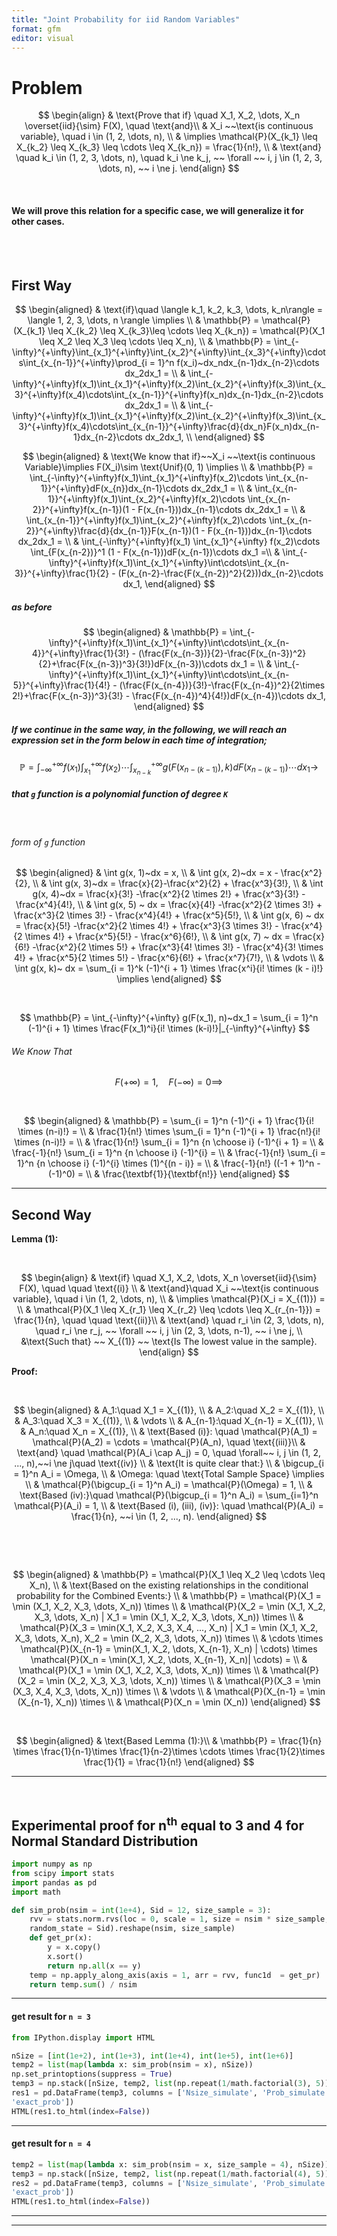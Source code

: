 ```yaml
---
title: "Joint Probability for iid Random Variables"
format: gfm
editor: visual
---
```



# Problem


$$
\begin{align}
& \text{Prove that if} \quad X_1, X_2, \dots, X_n \overset{iid}{\sim} F(X), \quad \text{and}\\
& X_i ~~\text{is continuous variable}, \quad i \in (1, 2, \dots, n), \\
& \implies \mathcal{P}(X_{k_1} \leq X_{k_2} \leq X_{k_3} \leq \cdots \leq X_{k_n}) = \frac{1}{n!}, \\
& \text{and} \quad k_i \in (1, 2, 3, \dots, n), \quad k_i \ne k_j, ~~ \forall ~~ i, j \in  (1, 2, 3, \dots, n), ~~ i \ne j.
\end{align}
$$



\ 
\ 

#### We will prove this relation for a specific case, we will generalize it for other cases.

\
\


## First Way

$$
\begin{aligned}
& \text{if}\quad \langle k_1, k_2, k_3, \dots, k_n\rangle  = \langle 1, 2, 3, \dots, n \rangle \implies \\
& \mathbb{P} = \mathcal{P}(X_{k_1} \leq X_{k_2} \leq X_{k_3}\leq \cdots \leq X_{k_n}) = \mathcal{P}(X_1 \leq X_2 \leq X_3 \leq \cdots \leq X_n), \\
& \mathbb{P} = \int_{-\infty}^{+\infty}\int_{x_1}^{+\infty}\int_{x_2}^{+\infty}\int_{x_3}^{+\infty}\cdots\int_{x_{n-1}}^{+\infty}\prod_{i = 1}^n f(x_i)~dx_ndx_{n-1}dx_{n-2}\cdots dx_2dx_1 = \\
& \int_{-\infty}^{+\infty}f(x_1)\int_{x_1}^{+\infty}f(x_2)\int_{x_2}^{+\infty}f(x_3)\int_{x_3}^{+\infty}f(x_4)\cdots\int_{x_{n-1}}^{+\infty}f(x_n)dx_{n-1}dx_{n-2}\cdots dx_2dx_1 = \\
& \int_{-\infty}^{+\infty}f(x_1)\int_{x_1}^{+\infty}f(x_2)\int_{x_2}^{+\infty}f(x_3)\int_{x_3}^{+\infty}f(x_4)\cdots\int_{x_{n-1}}^{+\infty}\frac{d}{dx_n}F(x_n)dx_{n-1}dx_{n-2}\cdots dx_2dx_1, \\
\end{aligned}
$$




$$
\begin{aligned}
& \text{We know that if}~~X_i ~~\text{is continuous Variable}\implies F(X_i)\sim \text{Unif}(0, 1) \implies \\
& \mathbb{P} = \int_{-\infty}^{+\infty}f(x_1)\int_{x_1}^{+\infty}f(x_2)\cdots
\int_{x_{n-1}}^{+\infty}dF(x_{n})dx_{n-1}\cdots dx_2dx_1 = \\
& \int_{x_{n-1}}^{+\infty}f(x_1)\int_{x_2}^{+\infty}f(x_2)\cdots
\int_{x_{n-2}}^{+\infty}f(x_{n-1})(1 - F(x_{n-1}))dx_{n-1}\cdots dx_2dx_1 = \\
& \int_{x_{n-1}}^{+\infty}f(x_1)\int_{x_2}^{+\infty}f(x_2)\cdots
\int_{x_{n-2}}^{+\infty}\frac{d}{dx_{n-1}}F(x_{n-1})(1 - F(x_{n-1}))dx_{n-1}\cdots dx_2dx_1 = \\
& \int_{-\infty}^{+\infty}f(x_1) \int_{x_1}^{+\infty} f(x_2)\cdots \int_{F(x_{n-2})}^1 (1 - F(x_{n-1}))dF(x_{n-1})\cdots dx_1 =\\
& \int_{-\infty}^{+\infty}f(x_1)\int_{x_1}^{+\infty}\int\cdots\int_{x_{n-3}}^{+\infty}\frac{1}{2} - (F(x_{n-2}-\frac{F(x_{n-2})^2}{2}))dx_{n-2}\cdots dx_1, 
\end{aligned}
$$

##### as before


$$
\begin{aligned}
& \mathbb{P} = \int_{-\infty}^{+\infty}f(x_1)\int_{x_1}^{+\infty}\int\cdots\int_{x_{n-4}}^{+\infty}\frac{1}{3!} - (\frac{F(x_{n-3})}{2}-\frac{F(x_{n-3})^2}{2}+\frac{F(x_{n-3})^3}{3!})dF(x_{n-3})\cdots dx_1 = \\
& \int_{-\infty}^{+\infty}f(x_1)\int_{x_1}^{+\infty}\int\cdots\int_{x_{n-5}}^{+\infty}\frac{1}{4!} - (\frac{F(x_{n-4})}{3!}-\frac{F(x_{n-4})^2}{2\times 2!}+\frac{F(x_{n-3})^3}{3!} - \frac{F(x_{n-4})^4}{4!})dF(x_{n-4})\cdots dx_1, 
\end{aligned}
$$


##### If we continue in the same way, in the following, we will reach an expression set in the form below in each time of integration;


$$
\mathbb{P} = \int_{-\infty}^{+\infty} f(x_1) \int_{x_1}^{+\infty}f(x_2) \cdots \int_{x_{n-k}}^{+\infty}g(F(x_{n-(k-1)}), k)dF(x_{n-(k-1)})\cdots dx_1 \to 
$$


##### that `g` function is a polynomial function of degree `K`

\


###### form of `g` function


$$
\begin{aligned}
& \int g(x, 1)~dx = x, \\
& \int g(x, 2)~dx = x - \frac{x^2}{2}, \\
& \int g(x, 3)~dx = \frac{x}{2}-\frac{x^2}{2} + \frac{x^3}{3!}, \\
& \int g(x, 4)~dx = \frac{x}{3!} -\frac{x^2}{2 \times 2!} + \frac{x^3}{3!} - \frac{x^4}{4!}, \\
& \int g(x, 5) ~ dx = \frac{x}{4!} -\frac{x^2}{2 \times 3!} + \frac{x^3}{2 \times 3!} - \frac{x^4}{4!} + \frac{x^5}{5!}, \\
& \int g(x, 6) ~ dx = \frac{x}{5!} -\frac{x^2}{2 \times 4!} + \frac{x^3}{3 \times 3!} - \frac{x^4}{2 \times 4!} + \frac{x^5}{5!} - \frac{x^6}{6!}, \\
& \int g(x, 7) ~ dx = \frac{x}{6!} -\frac{x^2}{2 \times 5!} + \frac{x^3}{4! \times 3!} - \frac{x^4}{3! \times 4!} + \frac{x^5}{2 \times 5!} - \frac{x^6}{6!} + \frac{x^7}{7!}, \\
& \vdots \\
& \int g(x, k)~ dx = \sum_{i = 1}^k (-1)^{i + 1} \times \frac{x^i}{i! \times (k - i)!} \implies 
\end{aligned}
$$


\ 

$$
\mathbb{P} = \int_{-\infty}^{+\infty} g(F(x_1), n)~dx_1 = \sum_{i = 1}^n (-1)^{i + 1} \times \frac{F(x_1)^i}{i! \times (k-i)!}|_{-\infty}^{+\infty} 
$$


###### We Know That 


$$
F(+\infty) = 1, \quad F(-\infty) = 0 \implies 
$$

\ 

$$
\begin{aligned}
& \mathbb{P} = \sum_{i = 1}^n (-1)^{i + 1} \frac{1}{i! \times (n-i)!} = \\
& \frac{1}{n!} \times \sum_{i = 1}^n (-1)^{i + 1} \frac{n!}{i! \times (n-i)!} = \\
& \frac{1}{n!} \sum_{i = 1}^n {n \choose i} (-1)^{i + 1} = \\
& \frac{-1}{n!} \sum_{i = 1}^n {n \choose i} (-1)^{i} = \\
& \frac{-1}{n!} \sum_{i = 1}^n {n \choose i} (-1)^{i} \times (1)^{(n - i)} = \\
& \frac{-1}{n!} ((-1 + 1)^n - (-1)^0) = \\
& \frac{\textbf{1}}{\textbf{n!}}
\end{aligned}
$$



***



## Second Way

**Lemma (1):**

\ 
\  

$$
\begin{align}
& \text{if} \quad X_1, X_2, \dots, X_n \overset{iid}{\sim} F(X), \quad \quad \text{(i)} \\
& \text{and}\quad  X_i ~~\text{is continuous variable}, \quad i \in (1, 2, \dots, n), \\
& \implies \mathcal{P}(X_i = X_{(1)}) =  \\
& \mathcal{P}(X_1 \leq X_{r_1} \leq X_{r_2} \leq \cdots \leq X_{r_{n-1}}) = \frac{1}{n}, \quad \quad \text{(ii)}\\
& \text{and} \quad r_i \in (2, 3, \dots, n), \quad r_i \ne r_j, ~~ \forall ~~ i, j \in  (2, 3, \dots, n-1), ~~ i \ne j, \\
&\text{Such that} ~~ X_{(1)} ~~ \text{Is The lowest value in the sample}.
\end{align}
$$



**Proof:**

\ 
\ 

$$
\begin{aligned}
& A_1:\quad X_1 = X_{(1)}, \\
& A_2:\quad X_2 = X_{(1)}, \\
& A_3:\quad X_3 = X_{(1)}, \\
& \vdots \\
& A_{n-1}:\quad X_{n-1} = X_{(1)}, \\
& A_n:\quad X_n = X_{(1)}, \\
& \text{Based (i)}: \quad \mathcal{P}(A_1) = \mathcal{P}(A_2) = \cdots = \mathcal{P}(A_n), \quad \text{(iii)}\\
& \text{and} \quad \mathcal{P}(A_i \cap A_j) = 0, \quad \forall~~ i, j \in (1, 2, ..., n),~~i \ne j\quad \text{(iv)} \\
& \text{It is quite clear that:} \\
& \bigcup_{i = 1}^n A_i = \Omega, \\
& \Omega: \quad \text{Total Sample Space} \implies \\
& \mathcal{P}(\bigcup_{i = 1}^n A_i) = \mathcal{P}(\Omega) = 1, \\
& \text{Based (iv):}\quad \mathcal{P}(\bigcup_{i = 1}^n A_i) = \sum_{i=1}^n \mathcal{P}(A_i) = 1, \\
& \text{Based (i), (iii), (iv)}: \quad \mathcal{P}(A_i) = \frac{1}{n}, ~~i \in (1, 2, ..., n).
\end{aligned}
$$

\

\ 


$$
\begin{aligned}
& \mathbb{P} = \mathcal{P}(X_1 \leq X_2 \leq \cdots \leq X_n), \\
& \text{Based on the existing relationships in the conditional probability for the Combined Events:} \\
& \mathbb{P} = \mathcal{P}(X_1  = \min (X_1, X_2, X_3, \dots, X_n)) \times \\
& \mathcal{P}(X_2  = \min (X_1, X_2, X_3, \dots, X_n)  | X_1  = \min (X_1, X_2, X_3, \dots, X_n)) \times \\
& \mathcal{P}(X_3 = \min(X_1, X_2, X_3, X_4, ..., X_n) | X_1  = \min (X_1, X_2, X_3, \dots, X_n), X_2  = \min (X_2, X_3, \dots, X_n)) \times \\
& \cdots \times \mathcal{P}(X_{n-1} = \min(X_1, X_2, \dots, X_{n-1}, X_n) | \cdots) \times \mathcal{P}(X_n = \min(X_1, X_2, \dots, X_{n-1}, X_n)| \cdots) = \\
& \mathcal{P}(X_1  = \min (X_1, X_2, X_3, \dots, X_n)) \times \\
& \mathcal{P}(X_2  = \min (X_2, X_3, X_3, \dots, X_n)) \times \\
& \mathcal{P}(X_3  = \min (X_3, X_4, X_3, \dots, X_n)) \times \\
& \vdots \\
& \mathcal{P}(X_{n-1}  = \min (X_{n-1}, X_n)) \times \\
& \mathcal{P}(X_n = \min (X_n))
\end{aligned} 
$$


\ 
\ 

$$
\begin{aligned}
& \text{Based Lemma (1):}\\
& \mathbb{P} = \frac{1}{n} \times \frac{1}{n-1}\times \frac{1}{n-2}\times \cdots \times \frac{1}{2}\times \frac{1}{1} = \frac{1}{n!}
\end{aligned}
$$


***


\ 
\ 


## Experimental proof for n^th^ equal to 3 and 4 for Normal Standard Distribution


```python
import numpy as np
from scipy import stats
import pandas as pd
import math

def sim_prob(nsim = int(1e+4), Sid = 12, size_sample = 3):
    rvv = stats.norm.rvs(loc = 0, scale = 1, size = nsim * size_sample, 
    random_state = Sid).reshape(nsim, size_sample)
    def get_pr(x):
        y = x.copy()
        x.sort()
        return np.all(x == y)
    temp = np.apply_along_axis(axis = 1, arr = rvv, func1d  = get_pr)
    return temp.sum() / nsim
```


***




#### get result for  `n = 3`

```python
from IPython.display import HTML

nSize = [int(1e+2), int(1e+3), int(1e+4), int(1e+5), int(1e+6)]
temp2 = list(map(lambda x: sim_prob(nsim = x), nSize))
np.set_printoptions(suppress = True)
temp3 = np.stack([nSize, temp2, list(np.repeat(1/math.factorial(3), 5))], axis = 1)
res1 = pd.DataFrame(temp3, columns = ['Nsize_simulate', 'Prob_simulate', 
'exact_prob'])
HTML(res1.to_html(index=False))
```

***


#### get result for  `n = 4`


```python
temp2 = list(map(lambda x: sim_prob(nsim = x, size_sample = 4), nSize))
temp3 = np.stack([nSize, temp2, list(np.repeat(1/math.factorial(4), 5))], axis = 1)
res2 = pd.DataFrame(temp3, columns = ['Nsize_simulate', 'Prob_simulate', 
'exact_prob'])
HTML(res1.to_html(index=False))
```


***
***